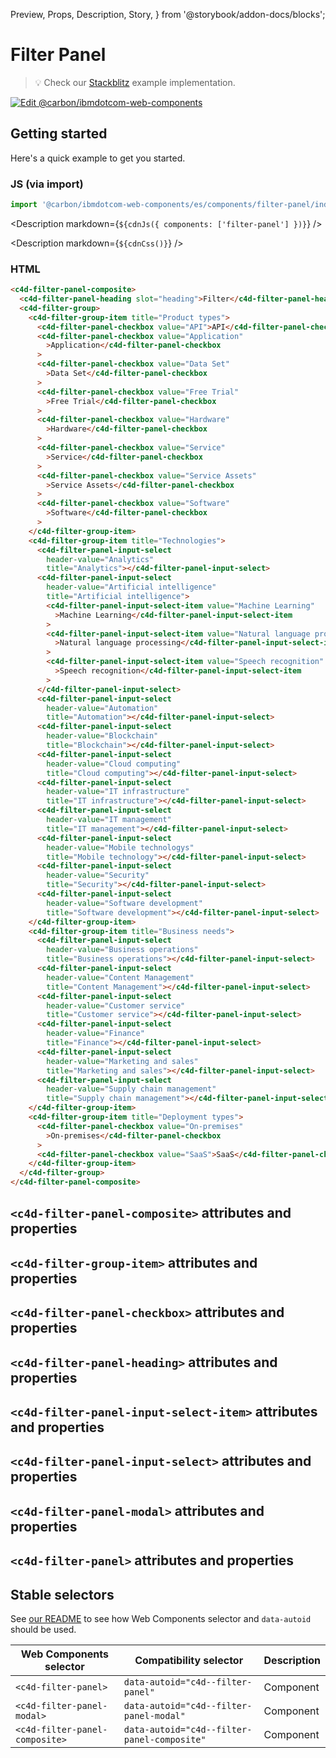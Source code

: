   Preview,
  Props,
  Description,
  Story,
} from '@storybook/addon-docs/blocks';

# Filter Panel

> 💡 Check our
> [Stackblitz](https://stackblitz.com/github/carbon-design-system/carbon-for-ibm-dotcom/tree/main/packages/web-components/examples/stackblitz/components/filter-panel)
> example implementation.

[![Edit @carbon/ibmdotcom-web-components](https://developer.stackblitz.com/img/open_in_stackblitz.svg)](https://stackblitz.com/github/carbon-design-system/carbon-for-ibm-dotcom/tree/main/packages/web-components/examples/codesandbox/components/filter-panel)

## Getting started

Here's a quick example to get you started.

### JS (via import)

```javascript
import '@carbon/ibmdotcom-web-components/es/components/filter-panel/index.js';
```

<Description markdown={`${cdnJs({ components: ['filter-panel'] })}`} />

<Description markdown={`${cdnCss()}`} />

### HTML

```html
<c4d-filter-panel-composite>
  <c4d-filter-panel-heading slot="heading">Filter</c4d-filter-panel-heading>
  <c4d-filter-group>
    <c4d-filter-group-item title="Product types">
      <c4d-filter-panel-checkbox value="API">API</c4d-filter-panel-checkbox>
      <c4d-filter-panel-checkbox value="Application"
        >Application</c4d-filter-panel-checkbox
      >
      <c4d-filter-panel-checkbox value="Data Set"
        >Data Set</c4d-filter-panel-checkbox
      >
      <c4d-filter-panel-checkbox value="Free Trial"
        >Free Trial</c4d-filter-panel-checkbox
      >
      <c4d-filter-panel-checkbox value="Hardware"
        >Hardware</c4d-filter-panel-checkbox
      >
      <c4d-filter-panel-checkbox value="Service"
        >Service</c4d-filter-panel-checkbox
      >
      <c4d-filter-panel-checkbox value="Service Assets"
        >Service Assets</c4d-filter-panel-checkbox
      >
      <c4d-filter-panel-checkbox value="Software"
        >Software</c4d-filter-panel-checkbox
      >
    </c4d-filter-group-item>
    <c4d-filter-group-item title="Technologies">
      <c4d-filter-panel-input-select
        header-value="Analytics"
        title="Analytics"></c4d-filter-panel-input-select>
      <c4d-filter-panel-input-select
        header-value="Artificial intelligence"
        title="Artificial intelligence">
        <c4d-filter-panel-input-select-item value="Machine Learning"
          >Machine Learning</c4d-filter-panel-input-select-item
        >
        <c4d-filter-panel-input-select-item value="Natural language processing"
          >Natural language processing</c4d-filter-panel-input-select-item
        >
        <c4d-filter-panel-input-select-item value="Speech recognition"
          >Speech recognition</c4d-filter-panel-input-select-item
        >
      </c4d-filter-panel-input-select>
      <c4d-filter-panel-input-select
        header-value="Automation"
        title="Automation"></c4d-filter-panel-input-select>
      <c4d-filter-panel-input-select
        header-value="Blockchain"
        title="Blockchain"></c4d-filter-panel-input-select>
      <c4d-filter-panel-input-select
        header-value="Cloud computing"
        title="Cloud computing"></c4d-filter-panel-input-select>
      <c4d-filter-panel-input-select
        header-value="IT infrastructure"
        title="IT infrastructure"></c4d-filter-panel-input-select>
      <c4d-filter-panel-input-select
        header-value="IT management"
        title="IT management"></c4d-filter-panel-input-select>
      <c4d-filter-panel-input-select
        header-value="Mobile technologys"
        title="Mobile technology"></c4d-filter-panel-input-select>
      <c4d-filter-panel-input-select
        header-value="Security"
        title="Security"></c4d-filter-panel-input-select>
      <c4d-filter-panel-input-select
        header-value="Software development"
        title="Software development"></c4d-filter-panel-input-select>
    </c4d-filter-group-item>
    <c4d-filter-group-item title="Business needs">
      <c4d-filter-panel-input-select
        header-value="Business operations"
        title="Business operations"></c4d-filter-panel-input-select>
      <c4d-filter-panel-input-select
        header-value="Content Management"
        title="Content Management"></c4d-filter-panel-input-select>
      <c4d-filter-panel-input-select
        header-value="Customer service"
        title="Customer service"></c4d-filter-panel-input-select>
      <c4d-filter-panel-input-select
        header-value="Finance"
        title="Finance"></c4d-filter-panel-input-select>
      <c4d-filter-panel-input-select
        header-value="Marketing and sales"
        title="Marketing and sales"></c4d-filter-panel-input-select>
      <c4d-filter-panel-input-select
        header-value="Supply chain management"
        title="Supply chain management"></c4d-filter-panel-input-select>
    </c4d-filter-group-item>
    <c4d-filter-group-item title="Deployment types">
      <c4d-filter-panel-checkbox value="On-premises"
        >On-premises</c4d-filter-panel-checkbox
      >
      <c4d-filter-panel-checkbox value="SaaS">SaaS</c4d-filter-panel-checkbox>
    </c4d-filter-group-item>
  </c4d-filter-group>
</c4d-filter-panel-composite>
```

## `<c4d-filter-panel-composite>` attributes and properties

<Props of="c4d-filter-panel-composite" />

## `<c4d-filter-group-item>` attributes and properties

<Props of="c4d-filter-group-item" />

## `<c4d-filter-panel-checkbox>` attributes and properties

<Props of="c4d-filter-panel-checkbox" />

## `<c4d-filter-panel-heading>` attributes and properties

<Props of="c4d-filter-panel-heading" />

## `<c4d-filter-panel-input-select-item>` attributes and properties

<Props of="c4d-filter-panel-input-select-item" />

## `<c4d-filter-panel-input-select>` attributes and properties

<Props of="c4d-filter-panel-input-select" />

## `<c4d-filter-panel-modal>` attributes and properties

<Props of="c4d-filter-panel-modal" />

## `<c4d-filter-panel>` attributes and properties

<Props of="c4d-filter-panel" />

## Stable selectors

See
[our README](https://github.com/carbon-design-system/carbon-for-ibm-dotcom/tree/main/packages/web-components#stable-selectors-for-analytics-and-integratione2e-testing-in-web-components)
to see how Web Components selector and `data-autoid` should be used.

| Web Components selector        | Compatibility selector                      | Description |
| ------------------------------ | ------------------------------------------- | ----------- |
| `<c4d-filter-panel>`           | `data-autoid="c4d--filter-panel"`           | Component   |
| `<c4d-filter-panel-modal>`     | `data-autoid="c4d--filter-panel-modal"`     | Component   |
| `<c4d-filter-panel-composite>` | `data-autoid="c4d--filter-panel-composite"` | Component   |

<Description markdown={contributing} />

